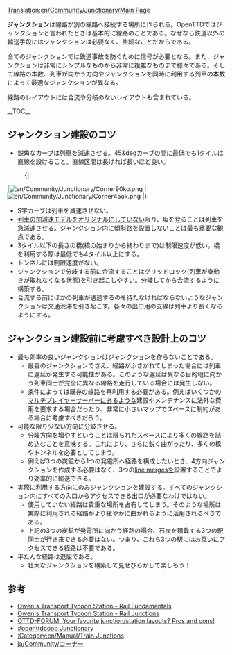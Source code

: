 [[Translation:en/Community/Junctionary/Main Page]]

{{ja/Community/Junctionary/Navigation}}

'''ジャンクション'''は線路が別の線路へ接続する場所に作られる。OpenTTDではジャンクションと言われたときは基本的に線路のことである。なぜなら鉄道以外の輸送手段にはジャンクションは必要なく、些細なことだからである。

全てのジャンクションでは鉄道事故を防ぐために信号が必要となる。また、ジャンクションは非常にシンプルなものから非常に複雑なものまで様々である。そして線路の本数、列車が向かう方向やジャンクションを同時に利用する列車の本数によって最適なジャンクションが異なる。

線路のレイアウトには合流や分岐のないレイアウトも含まれている。

__TOC__

==ジャンクション建設のコツ==

* 鋭角なカーブは列車を減速させる。45&degカーブの間に最低でも1タイルは直線を設けること。直線区間は長ければ長いほど良い。
:{|
|[[File:en/Community/Junctionary/Corner90ko.png]]
|[[File:en/Community/Junctionary/Corner45ok.png]]
|}
* S字カーブは列車を減速させない。
* [[en/Archive/Manual/Settings/Realistic acceleration|列車の加減速モデルをオリジナル]]にしていない限り、坂を登ることは列車を急減速させる。ジャンクション内に傾斜路を設置しないことは最も重要な観点である。
* 3タイル以下の長さの橋(橋の始まりから終わりまで)は制限速度が低い。橋を利用する際は最低でも4タイル以上にする。
* トンネルには制限速度がない。
* ジャンクションで分岐する前に合流することはグリッドロック(列車が身動きが取れなくなる状態)を引き起こしやすい。分岐してから合流するように構築する。
* 合流する前にほかの列車が通過するのを待たなければならないようなジャンクションは交通渋滞を引き起こす。各々の出口用の支線は列車より長くなるようにする。

==ジャンクション建設前に考慮すべき設計上のコツ==
* 最も効率の良いジャンクションはジャンクションを作らないことである。
** 最善のジャンクションでさえ、経路がふさがれてしまった場合には列車に遅延が発生する可能性がある。このような遅延は異なる目的地に向かう列車同士が完全に異なる線路を走行している場合には発生しない。
** 条件によっては既存の線路を再利用する必要がある。例えばいくつかの[[en/Manual/Multiplayer|マルチプレイヤー]]サーバーにあるような建設やメンテナンスに法外な費用を要求する場合だったり、非常に小さいマップでスペースに制約がある場合に考慮すべきだろう。
* 可能な限り少ない方向に分岐させる。
** 分岐方向を増やすということは限られたスペースにより多くの線路を詰め込むことを意味する。これにより、さらに鋭く曲がったり、多くの橋やトンネルを必要としてしまう。
** 例えば3つの炭鉱から1つの発電所へ経路を構成したいとき、4方向ジャンクションを作成する必要はなく、3つの[[en/Community/Junctionary/Line Merge|line merges]]を設置することでより効率的に輸送できる。
* 実際に利用する方向にのみジャンクションを建設する。すべてのジャンクション内にすべての入口からアクセスできる出口が必要なわけではない。
** 使用していない経路は貴重な場所を占有してしまう。そのような場所は実際に利用される経路がより緩やかに曲がれるように活用されるべきである。
** 上記の3つの炭鉱が発電所に向かう経路の場合、石炭を積載する3つの駅同士が行き来できる必要はない。つまり、これら3つの駅にはお互いにアクセスできる経路は不要である。
* 平たんな経路は退屈である。
** 壮大なジャンクションを構築して見せびらかして楽しもう！

==参考==
* [http://www.transporttycoon.net/rail Owen's Transport Tycoon Station - Rail Fundamentals]
* [http://www.transporttycoon.net/junctions Owen's Transport Tycoon Station - Rail Junctions]
* [http://www.tt-forums.net/viewtopic.php?p=251709#251709 OTTD-FORUM: Your favorite junction/station layouts? Pros and cons!]
* [http://wiki.openttdcoop.org/Junctionary #openttdcoop Junctionary]
* [[:Category:en/Manual/Train Junctions]]
* [[ja/Community/コーナー]]